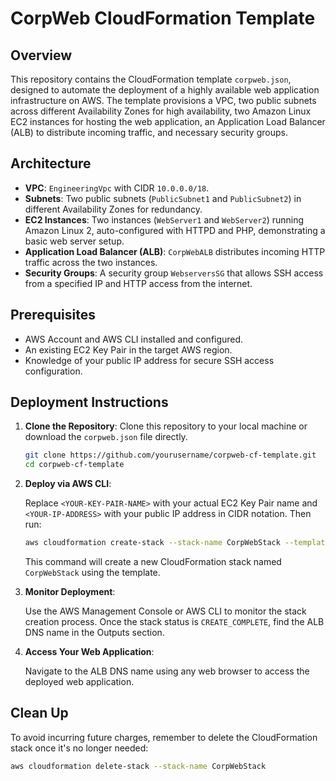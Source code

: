 # CorpWeb CloudFormation Template

## Overview

This repository contains the CloudFormation template `corpweb.json`, designed to automate the deployment of a highly available web application infrastructure on AWS. The template provisions a VPC, two public subnets across different Availability Zones for high availability, two Amazon Linux EC2 instances for hosting the web application, an Application Load Balancer (ALB) to distribute incoming traffic, and necessary security groups.

## Architecture

- **VPC**: `EngineeringVpc` with CIDR `10.0.0.0/18`.
- **Subnets**: Two public subnets (`PublicSubnet1` and `PublicSubnet2`) in different Availability Zones for redundancy.
- **EC2 Instances**: Two instances (`WebServer1` and `WebServer2`) running Amazon Linux 2, auto-configured with HTTPD and PHP, demonstrating a basic web server setup.
- **Application Load Balancer (ALB)**: `CorpWebALB` distributes incoming HTTP traffic across the two instances.
- **Security Groups**: A security group `WebserversSG` that allows SSH access from a specified IP and HTTP access from the internet.

## Prerequisites

- AWS Account and AWS CLI installed and configured.
- An existing EC2 Key Pair in the target AWS region.
- Knowledge of your public IP address for secure SSH access configuration.

## Deployment Instructions

1. **Clone the Repository**: Clone this repository to your local machine or download the `corpweb.json` file directly.

    ```bash
    git clone https://github.com/yourusername/corpweb-cf-template.git
    cd corpweb-cf-template
    ```

2. **Deploy via AWS CLI**:

    Replace `<YOUR-KEY-PAIR-NAME>` with your actual EC2 Key Pair name and `<YOUR-IP-ADDRESS>` with your public IP address in CIDR notation. Then run:

    ```bash
    aws cloudformation create-stack --stack-name CorpWebStack --template-body file://corpweb.json --parameters ParameterKey=InstanceType,ParameterValue=t2.micro ParameterKey=KeyPair,ParameterValue=<YOUR-KEY-PAIR-NAME> ParameterKey=YourIp,ParameterValue=<YOUR-IP-ADDRESS>/32 --capabilities CAPABILITY_IAM
    ```

    This command will create a new CloudFormation stack named `CorpWebStack` using the template.

3. **Monitor Deployment**:

    Use the AWS Management Console or AWS CLI to monitor the stack creation process. Once the stack status is `CREATE_COMPLETE`, find the ALB DNS name in the Outputs section.

4. **Access Your Web Application**:

    Navigate to the ALB DNS name using any web browser to access the deployed web application.

## Clean Up

To avoid incurring future charges, remember to delete the CloudFormation stack once it's no longer needed:

```bash
aws cloudformation delete-stack --stack-name CorpWebStack
